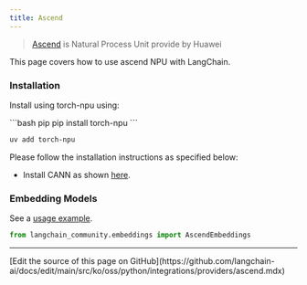 ```yaml
---
title: Ascend
---
```


>[Ascend](https://https://www.hiascend.com/) is Natural Process Unit provide by Huawei

This page covers how to use ascend NPU with LangChain.

### Installation

Install using torch-npu using:

<CodeGroup>
```bash pip
pip install torch-npu
```

```bash uv
uv add torch-npu
```
</CodeGroup>

Please follow the installation instructions as specified below:
* Install CANN as shown [here](https://www.hiascend.com/document/detail/zh/canncommercial/700/quickstart/quickstart/quickstart_18_0002.html).

### Embedding Models

See a [usage example](/oss/python/integrations/text_embedding/ascend).

```python
from langchain_community.embeddings import AscendEmbeddings
```

---

<Callout icon="pen-to-square" iconType="regular">
  [Edit the source of this page on GitHub](https://github.com/langchain-ai/docs/edit/main/src/ko/oss/python/integrations/providers/ascend.mdx)
</Callout>

